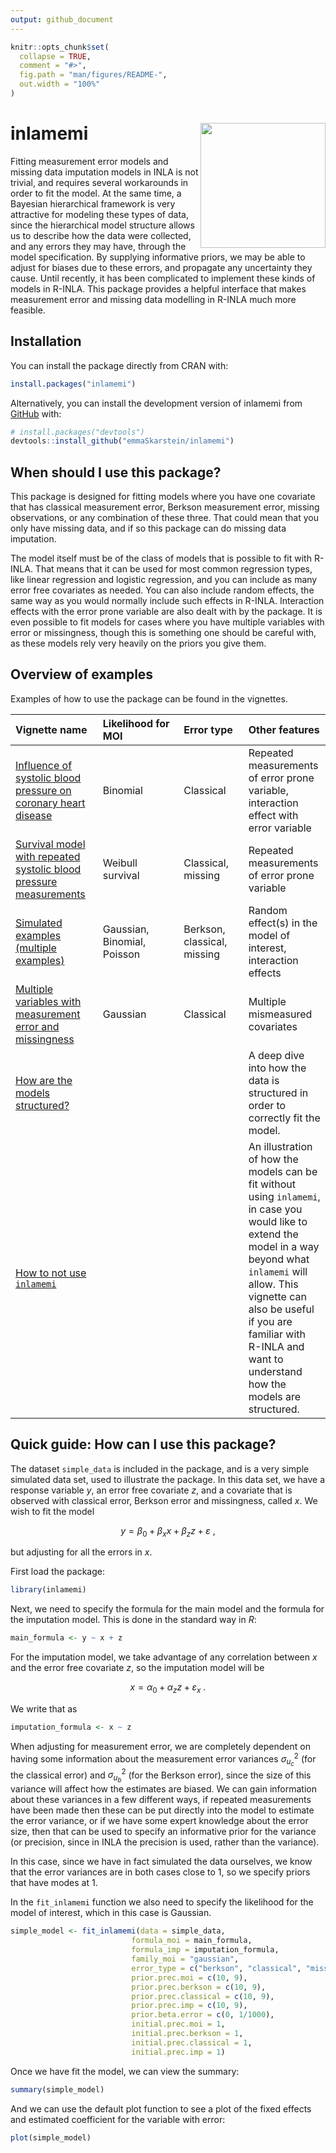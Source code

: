 ```yaml
---
output: github_document
---
```


<!-- README.md is generated from README.Rmd. Please edit that file -->
<!-- Build rd-file with devtools::build_readme() -->


```r
knitr::opts_chunk$set(
  collapse = TRUE,
  comment = "#>",
  fig.path = "man/figures/README-",
  out.width = "100%"
)
```

# inlamemi <img src="man/figures/inlamemi_transparent.png" align="right" height="200" style="float:right; height:200px;">



Fitting measurement error models and missing data imputation models in INLA is not trivial, and requires several workarounds in order to fit the model. At the same time, a Bayesian hierarchical framework is very attractive for modeling these types of data, since the hierarchical model structure allows us to describe how the data were collected, and any errors they may have, through the model specification. By supplying informative priors, we may be able to adjust for biases due to these errors, and propagate any uncertainty they cause. Until recently, it has been complicated to implement these kinds of models in R-INLA. This package provides a helpful interface that makes measurement error and missing data modelling in R-INLA much more feasible.

## Installation

You can install the package directly from CRAN with:
``` r
install.packages("inlamemi")
```

Alternatively, you can install the development version of inlamemi from
[GitHub](https://github.com/) with:

``` r
# install.packages("devtools")
devtools::install_github("emmaSkarstein/inlamemi")
```

## When should I use this package?

This package is designed for fitting models where you have one covariate that has classical measurement error, Berkson measurement error, missing observations, or any combination of these three. That could mean that you only have missing data, and if so this package can do missing data imputation.

The model itself must be of the class of models that is possible to fit with R-INLA. That means that it can be used for most common regression types, like linear regression and logistic regression, and you can include as many error free covariates as needed. You can also include random effects, the same way as you would normally include such effects in R-INLA. Interaction effects with the error prone variable are also dealt with by the package. It is even possible to fit models for cases where you have multiple variables with error or missingness, though this is something one should be careful with, as these models rely very heavily on the priors you give them.


## Overview of examples

Examples of how to use the package can be found in the vignettes. 

|Vignette name | Likelihood for MOI | Error type | Other features |
|:-----------|:----------|:--------|:----------|
|[Influence of systolic blood pressure on coronary heart disease](https://emmaskarstein.github.io/inlamemi/articles/framingham_heart_study.html) | Binomial | Classical | Repeated measurements of error prone variable, interaction effect with error variable |
|[Survival model with repeated systolic blood pressure measurements](https://emmaskarstein.github.io/inlamemi/articles/nhanes_survival_model.html) | Weibull survival | Classical, missing | Repeated measurements of error prone variable|
| [Simulated examples (multiple examples)](https://emmaskarstein.github.io/inlamemi/articles/simulated_examples.html) | Gaussian, Binomial, Poisson | Berkson, classical, missing | Random effect(s) in the model of interest, interaction effects |
| [Multiple variables with measurement error and missingness](https://emmaskarstein.github.io/inlamemi/articles/multiple_error_variables.html) | Gaussian | Classical |  Multiple mismeasured covariates |
|[How are the models structured?](https://emmaskarstein.github.io/inlamemi/articles/visualize_model_structure.html) ||| A deep dive into how the data is structured in order to correctly fit the model. |
|[How to not use `inlamemi`](https://emmaskarstein.github.io/inlamemi/articles/building_models_without_inlamemi.html) ||| An illustration of how the models can be fit without using `inlamemi`, in case you would like to extend the model in a way beyond what `inlamemi` will allow. This vignette can also be useful if you are familiar with R-INLA and want to understand how the models are structured.|


## Quick guide: How can I use this package?

The dataset `simple_data` is included in the package, and is a very simple simulated data set, used to illustrate the package. In this data set, we have a response variable $y$, an error free covariate $z$, and a covariate that is observed with classical error, Berkson error and missingness, called $x$. We wish to fit the model 

$$
 y = \beta_0 + \beta_x x + \beta_z z + \varepsilon \ ,
$$

but adjusting for all the errors in $x$.

First load the package:
```r
library(inlamemi)
```

Next, we need to specify the formula for the main model and the formula for the imputation model. This is done in the standard way in *R*:

```r
main_formula <- y ~ x + z
```

For the imputation model, we take advantage of any correlation between $x$ and the error free covariate $z$, so the imputation model will be

$$
 x = \alpha_0 + \alpha_z z + \varepsilon_x \ .
$$

We write that as

```r
imputation_formula <- x ~ z
```

When adjusting for measurement error, we are completely dependent on having some information about the measurement error variances $\sigma_{u_c}^2$ (for the classical error) and $\sigma_{u_b}^2$ (for the Berkson error), since the size of this variance will affect how the estimates are biased. We can gain information about these variances in a few different ways, if repeated measurements have been made then these can be put directly into the model to estimate the error variance, or if we have some expert knowledge about the error size, then that can be used to specify an informative prior for the variance (or precision, since in INLA the precision is used, rather than the variance). 

In this case, since we have in fact simulated the data ourselves, we know that the error variances are in both cases close to 1, so we specify priors that have modes at 1.

In the `fit_inlamemi` function we also need to specify the likelihood for the model of interest, which in this case is Gaussian.

```r
simple_model <- fit_inlamemi(data = simple_data, 
                           formula_moi = main_formula, 
                           formula_imp = imputation_formula, 
                           family_moi = "gaussian",
                           error_type = c("berkson", "classical", "missing"),
                           prior.prec.moi = c(10, 9),
                           prior.prec.berkson = c(10, 9), 
                           prior.prec.classical = c(10, 9),
                           prior.prec.imp = c(10, 9),
                           prior.beta.error = c(0, 1/1000),
                           initial.prec.moi = 1,
                           initial.prec.berkson = 1,
                           initial.prec.classical = 1,
                           initial.prec.imp = 1)
```

Once we have fit the model, we can view the summary:

```r
summary(simple_model)
```

And we can use the default plot function to see a plot of the fixed effects and estimated coefficient for the variable with error:

```r
plot(simple_model)
```



